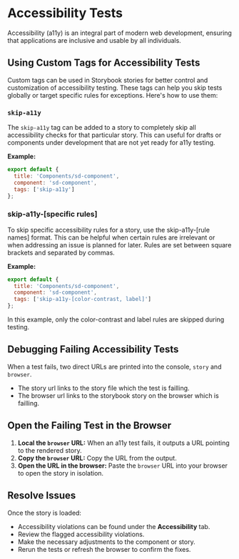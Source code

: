 
<Meta title="Packages/Docs/Accessibility Tests" />

# Accessibility Tests

Accessibility (a11y) is an integral part of modern web development,
ensuring that applications are inclusive and usable by all individuals.

## Using Custom Tags for Accessibility Tests

Custom tags can be used in Storybook stories for better control and customization of
accessibility testing. These tags can help you skip tests globally or
target specific rules for exceptions. Here's how to use them:

### `skip-a11y`

The `skip-a11y` tag can be added to a story to completely skip all accessibility checks
for that particular story. This can useful for drafts or components under development
that are not yet ready for a11y testing.

**Example:**

```js
export default {
  title: 'Components/sd-component',
  component: 'sd-component',
  tags: ['skip-a11y']
};
```

### skip-a11y-[specific rules]

To skip specific accessibility rules for a story, use the skip-a11y-[rule names] format.
This can be helpful when certain rules are irrelevant or when addressing an issue is planned for later.
Rules are set between square brackets and separated by commas.

**Example:**

```js
export default {
  title: 'Components/sd-component',
  component: 'sd-component',
  tags: ['skip-a11y-[color-contrast, label]']
};
```

In this example, only the color-contrast and label rules are skipped during testing.

## Debugging Failing Accessibility Tests

When a test fails, two direct URLs are printed into the console, `story` and `browser`.

- The story url links to the story file which the test is failling.
- The browser url links to the storybook story on the browser which is failling.

## Open the Failing Test in the Browser

1. **Local the `browser` URL:** When an a11y test fails, it outputs a URL pointing to the rendered story.
2. **Copy the `browser` URL:** Copy the URL from the output.
3. **Open the URL in the browser:** Paste the `browser` URL into your browser to open the story in isolation.

## Resolve Issues

Once the story is loaded:

- Accessibility violations can be found under the **Accessibility** tab.
- Review the flagged accessibility violations.
- Make the necessary adjustments to the component or story.
- Rerun the tests or refresh the browser to confirm the fixes.
